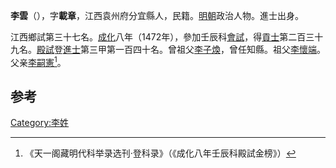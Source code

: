 '''李雲'''（{{bd|1431年||？}}），字'''載章'''，江西袁州府分宜縣人，民籍。[[明朝|明朝]]政治人物。進士出身。

江西鄉試第三十七名。[[成化|成化]]八年（1472年），參加壬辰科[[會試|會試]]，得[[貢士|貢士]]第二百三十九名。[[殿試|殿試]]登[[進士|進士]]第三甲第一百四十名。曾祖父[[李子煥|李子煥]]，曾任知縣。祖父[[李懷端|李懷端]]。父亲[[李嗣憲|李嗣憲]]<ref>《天一阁藏明代科举录选刊·登科录》（《成化八年壬辰科殿試金榜》）</ref>。

[[Category:李姓|Category:李姓]]

==参考==
{{reflist}}
{{明朝人物小作品}}
{{成化八年壬辰科殿試金榜}}